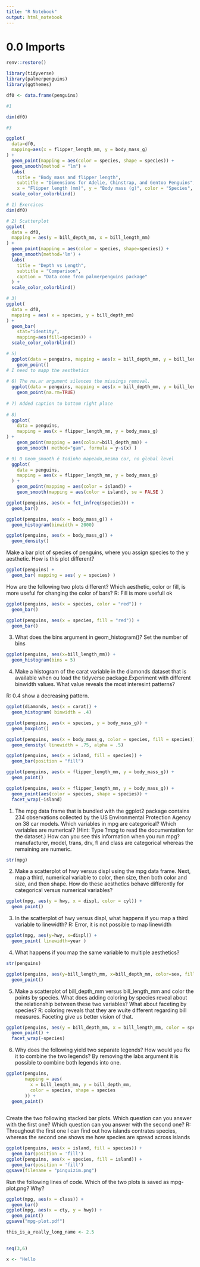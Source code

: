 ```yaml
---
title: "R Notebook"
output: html_notebook
---
```



# 0.0 Imports

```r
renv::restore()
```


```r
library(tidyverse)
library(palmerpenguins)
library(ggthemes)
```


```r
df0 <- data.frame(penguins)
```



```r
#1

dim(df0)

```


```r
#3

ggplot(
  data=df0,
  mapping=aes(x = flipper_length_mm, y = body_mass_g)
) +
  geom_point(mapping = aes(color = species, shape = species)) +
  geom_smooth(method = "lm") +
  labs(
    title = "Body mass and flipper length",
    subtitle = "Dimensions for Adelie, Chinstrap, and Gentoo Penguins",
    x = "Flipper length (mm)", y = "Body mass (g)", color = "Species", shape = "Species") + 
  scale_color_colorblind()
```


```r
# 1) Exercices
dim(df0)

# 2) Scatterplot
ggplot(
  data = df0,
  mapping = aes(y = bill_depth_mm, x = bill_length_mm)
) + 
  geom_point(mapping = aes(color = species, shape=species)) +
  geom_smooth(method='lm') +
  labs(
    title = "Depth vs Length",
    subtitle = "Comparison",
    caption = "Data come from palmerpenguins package"
  ) +
  scale_color_colorblind()

# 3)
ggplot(
  data = df0,
  mapping = aes( x = species, y = bill_depth_mm)
) +
  geom_bar(
    stat="identity", 
    mapping=aes(fill=species)) +
  scale_color_colorblind()

# 5)
  ggplot(data = penguins, mapping = aes(x = bill_depth_mm, y = bill_length_mm)) +
    geom_point()
# I need to mapp the aesthetics
  
# 6) The na.ar argument silences the missings removal.
  ggplot(data = penguins, mapping = aes(x = bill_depth_mm, y = bill_length_mm)) +
    geom_point(na.rm=TRUE)
  
# 7) Added caption to bottom right place
  
# 8)
  ggplot(
    data = penguins,
    mapping = aes(x = flipper_length_mm, y = body_mass_g)
) + 
    geom_point(mapping = aes(colour=bill_depth_mm)) +
    geom_smooth( method="gam", formula = y~s(x) )

# 9) O Geom_smooth é todinho mapeado,mesma cor, no global level
  ggplot(
    data = penguins,
    mapping = aes(x = flipper_length_mm, y = body_mass_g)
  ) + 
    geom_point(mapping = aes(color = island)) +
    geom_smooth(mapping = aes(color = island), se = FALSE )

```

```r
ggplot(penguins, aes(x = fct_infreq(species))) +
  geom_bar()
```

```r
ggplot(penguins, aes(x = body_mass_g)) +
  geom_histogram(binwidth = 2000)
```

```r
ggplot(penguins, aes(x = body_mass_g)) +
  geom_density()

```


Make a bar plot of species of penguins, where you assign
species to the y aesthetic. How is this plot different?

```r
ggplot(penguins) +
  geom_bar( mapping = aes( y = species) )

```


How are the following two plots different? Which aesthetic, color or
fill, is more useful for changing the color of bars?
R: Fill is more usefull ok

```r
ggplot(penguins, aes(x = species, color = "red")) +
  geom_bar()

ggplot(penguins, aes(x = species, fill = "red")) +
  geom_bar()

```

3. What does the bins argument in geom_histogram()?
Set the number of bins


```r
ggplot(penguins, aes(x=bill_length_mm)) +
  geom_histogram(bins = 5)
```


4. Make a histogram of the carat variable in the diamonds dataset that is available when ou load the tidyverse package.Experiment with different binwidth values. What value reveals the most interesint patterns?

R: 0.4 show a decreasing pattern.

```r
ggplot(diamonds, aes(x = carat)) +
  geom_histogram( binwidth = .4)
```

```r
ggplot(penguins, aes(x = species, y = body_mass_g)) +
  geom_boxplot()
```

```r
ggplot(penguins, aes(x = body_mass_g, color = species, fill = species)) +
  geom_density( linewidth = .75, alpha = .5)
```

```r
ggplot(penguins, aes(x = island, fill = species)) +
  geom_bar(position = "fill")
```

```r
ggplot(penguins, aes(x = flipper_length_mm, y = body_mass_g)) +
  geom_point()
```

```r
ggplot(penguins, aes(x = flipper_length_mm, y = body_mass_g)) +
  geom_point(aes(color = species, shape = species)) +
  facet_wrap(~island)
```

1. The mpg data frame that is bundled with the ggplot2 package contains
234 observations collected by the US Environmental Protection
Agency on 38 car models. Which variables in mpg are categorical?
Which variables are numerical? (Hint: Type ?mpg to read the
documentation for the dataset.) How can you see this information
when you run mpg?
manufacturer, model, trans, drv, fl and class are categorical whereas the remaining are numeric.


```r
str(mpg)
```




2. Make a scatterplot of hwy versus displ using the mpg data frame.
Next, map a third, numerical variable to color, then size, then both
color and size, and then shape. How do these aesthetics behave
differently for categorical versus numerical variables?

```r
ggplot(mpg, aes(y = hwy, x = displ, color = cyl)) +
  geom_point()
```





3. In the scatterplot of hwy versus displ, what happens if you map a
third variable to linewidth?
R: Error, it is not possible to map linewidth

```r
ggplot(mpg, aes(y=hwy, x=displ)) +
  geom_point( linewidth=year )
```




4. What happens if you map the same variable to multiple aesthetics?

```r
str(penguins)

ggplot(penguins, aes(y=bill_length_mm, x=bill_depth_mm, color=sex, fill=sex, shape=sex)) +
  geom_point()
```




5. Make a scatterplot of bill_depth_mm versus bill_length_mm
and color the points by species. What does adding coloring by
species reveal about the relationship between these two variables?
What about faceting by species?
R: coloring reveals that they are wuite different regarding bill measures. Faceting give us better vision of that.


```r
ggplot(penguins, aes(y = bill_depth_mm, x = bill_length_mm, color = species)) +
  geom_point() +
  facet_wrap(~species)

```



6. Why does the following yield two separate legends? How would you
fix it to combine the two legends?
By removing the labs argument it is possible to combine both legends into one.

```r
ggplot(penguins, 
       mapping = aes(
         x = bill_length_mm, y = bill_depth_mm,
         color = species, shape = species
       )) +
  geom_point()
  
```


Create the two following stacked bar plots. Which question can you
answer with the first one? Which question can you answer with the
second one?
R: Throughout the first one I can find out how islands contrates species, whereas the second one shows me how species are spread across islands

```r
ggplot(penguins, aes(x = island, fill = species)) +
  geom_bar(position = 'fill')
ggplot(penguins, aes(x = species, fill = island)) +
  geom_bar(position = 'fill')
ggsave(filename = "pinguizim.png")


```

Run the following lines of code. Which of the two plots is saved as
mpg-plot.png? Why?


```r
ggplot(mpg, aes(x = class)) +
  geom_bar()
ggplot(mpg, aes(x = cty, y = hwy)) +
  geom_point()
ggsave("mpg-plot.pdf")

```

```r
this_is_a_really_long_name <- 2.5
  
```

```r
seq(3,6)
```

```r
x <- "Hello
```


